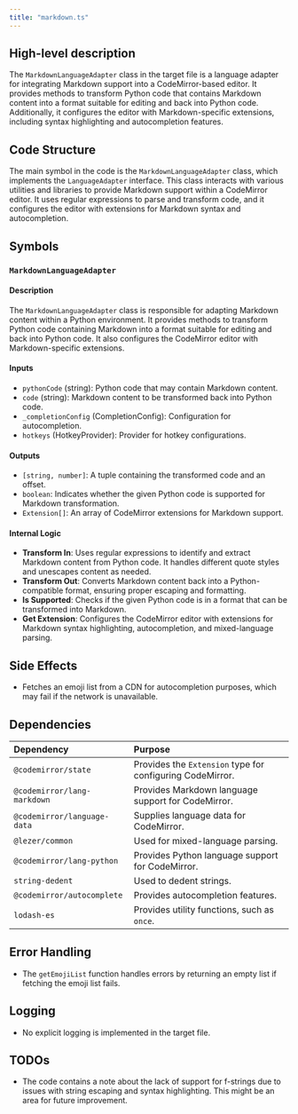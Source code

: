 ```yaml
---
title: "markdown.ts"
---
```


## High-level description

The `MarkdownLanguageAdapter` class in the target file is a language adapter for integrating Markdown support into a CodeMirror-based editor. It provides methods to transform Python code that contains Markdown content into a format suitable for editing and back into Python code. Additionally, it configures the editor with Markdown-specific extensions, including syntax highlighting and autocompletion features.

## Code Structure

The main symbol in the code is the `MarkdownLanguageAdapter` class, which implements the `LanguageAdapter` interface. This class interacts with various utilities and libraries to provide Markdown support within a CodeMirror editor. It uses regular expressions to parse and transform code, and it configures the editor with extensions for Markdown syntax and autocompletion.

## Symbols

### `MarkdownLanguageAdapter`
#### Description
The `MarkdownLanguageAdapter` class is responsible for adapting Markdown content within a Python environment. It provides methods to transform Python code containing Markdown into a format suitable for editing and back into Python code. It also configures the CodeMirror editor with Markdown-specific extensions.

#### Inputs
- `pythonCode` (string): Python code that may contain Markdown content.
- `code` (string): Markdown content to be transformed back into Python code.
- `_completionConfig` (CompletionConfig): Configuration for autocompletion.
- `hotkeys` (HotkeyProvider): Provider for hotkey configurations.

#### Outputs
- `[string, number]`: A tuple containing the transformed code and an offset.
- `boolean`: Indicates whether the given Python code is supported for Markdown transformation.
- `Extension[]`: An array of CodeMirror extensions for Markdown support.

#### Internal Logic
- **Transform In**: Uses regular expressions to identify and extract Markdown content from Python code. It handles different quote styles and unescapes content as needed.
- **Transform Out**: Converts Markdown content back into a Python-compatible format, ensuring proper escaping and formatting.
- **Is Supported**: Checks if the given Python code is in a format that can be transformed into Markdown.
- **Get Extension**: Configures the CodeMirror editor with extensions for Markdown syntax highlighting, autocompletion, and mixed-language parsing.

## Side Effects
- Fetches an emoji list from a CDN for autocompletion purposes, which may fail if the network is unavailable.

## Dependencies

| Dependency | Purpose |
|:-----------|:--------|
| `@codemirror/state` | Provides the `Extension` type for configuring CodeMirror. |
| `@codemirror/lang-markdown` | Provides Markdown language support for CodeMirror. |
| `@codemirror/language-data` | Supplies language data for CodeMirror. |
| `@lezer/common` | Used for mixed-language parsing. |
| `@codemirror/lang-python` | Provides Python language support for CodeMirror. |
| `string-dedent` | Used to dedent strings. |
| `@codemirror/autocomplete` | Provides autocompletion features. |
| `lodash-es` | Provides utility functions, such as `once`. |

## Error Handling
- The `getEmojiList` function handles errors by returning an empty list if fetching the emoji list fails.

## Logging
- No explicit logging is implemented in the target file.

## TODOs
- The code contains a note about the lack of support for f-strings due to issues with string escaping and syntax highlighting. This might be an area for future improvement.